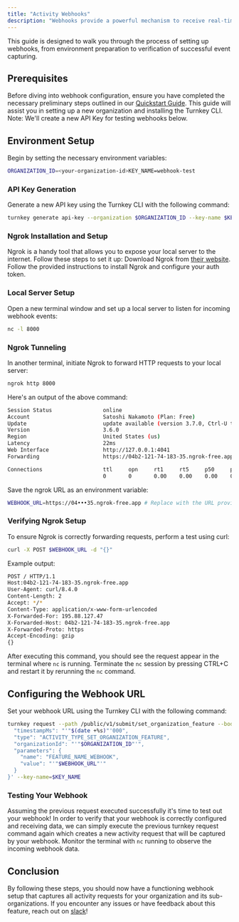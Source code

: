 ```yaml
---
title: "Activity Webhooks"
description: "Webhooks provide a powerful mechanism to receive real-time notifications about activity requests in your Turnkey organization. Additionally, you'll be able to receive all activity requests for both the parent organization and all its child organizations. This functionality can be enabled via the organization feature capabilities of our platform, as detailed in the section on [organization features](/concepts/organizations#features)."
---
```


This guide is designed to walk you through the process of setting up webhooks, from environment preparation to verification of successful event capturing.

## Prerequisites

Before diving into webhook configuration, ensure you have completed the necessary preliminary steps outlined in our [Quickstart Guide](/getting-started/quickstart#create-your-turnkey-organization). This guide will assist you in setting up a new organization and installing the Turnkey CLI. Note: We'll create a new API Key for testing webhooks below.

## Environment Setup

Begin by setting the necessary environment variables:

```bash
ORGANIZATION_ID=<your-organization-id>KEY_NAME=webhook-test
```

### API Key Generation

Generate a new API key using the Turnkey CLI with the following command:

```bash
turnkey generate api-key --organization $ORGANIZATION_ID --key-name $KEY_NAME
```

### Ngrok Installation and Setup

Ngrok is a handy tool that allows you to expose your local server to the internet. Follow these steps to set it up:
<Steps>
  <Step>
 Download Ngrok from [their website](https://ngrok.com/download).
 </Step>
 <Step>
 Follow the provided instructions to install Ngrok and configure your auth token.
 </Step>
</Steps>

### Local Server Setup

Open a new terminal window and set up a local server to listen for incoming webhook events:

```bash
nc -l 8000
```

### Ngrok Tunneling

In another terminal, initiate Ngrok to forward HTTP requests to your local server:

```bash
ngrok http 8000
```

Here's an output of the above command:

```bash
Session Status                online
Account                       Satoshi Nakamoto (Plan: Free)
Update                        update available (version 3.7.0, Ctrl-U to update)
Version                       3.6.0
Region                        United States (us)
Latency                       22ms
Web Interface                 http://127.0.0.1:4041
Forwarding                    https://04b2-121-74-183-35.ngrok-free.app -> http://localhost:8000

Connections                   ttl     opn     rt1     rt5     p50     p90
                              0       0       0.00    0.00    0.00    0.00
```

Save the ngrok URL as an environment variable:

```bash
WEBHOOK_URL=https://04•••35.ngrok-free.app # Replace with the URL provided by ngrok
```

### Verifying Ngrok Setup

To ensure Ngrok is correctly forwarding requests, perform a test using curl:

```bash
curl -X POST $WEBHOOK_URL -d "{}"
```

Example output:

```bash
POST / HTTP/1.1
Host:04b2-121-74-183-35.ngrok-free.app
User-Agent: curl/8.4.0
Content-Length: 2
Accept: */*
Content-Type: application/x-www-form-urlencoded
X-Forwarded-For: 195.88.127.47
X-Forwarded-Host: 04b2-121-74-183-35.ngrok-free.app
X-Forwarded-Proto: https
Accept-Encoding: gzip
{}
```

After executing this command, you should see the request appear in the terminal where `nc` is running. Terminate the `nc` session by pressing CTRL+C and restart it by rerunning the `nc` command.

## Configuring the Webhook URL

Set your webhook URL using the Turnkey CLI with the following command:

```bash
turnkey request --path /public/v1/submit/set_organization_feature --body '{
  "timestampMs": "'"$(date +%s)"'000",
  "type": "ACTIVITY_TYPE_SET_ORGANIZATION_FEATURE",
  "organizationId": "'"$ORGANIZATION_ID"'",
  "parameters": {
    "name": "FEATURE_NAME_WEBHOOK",
    "value": "'"$WEBHOOK_URL"'"
  }
}' --key-name=$KEY_NAME
```

### Testing Your Webhook

Assuming the previous request executed successfully it's time to test out your webhook! In order to verify that your webhook is correctly configured and receiving data, we can simply execute the previous turnkey request command again which creates a new activity request that will be captured by your webhook. Monitor the terminal with `nc` running to observe the incoming webhook data.

## Conclusion

By following these steps, you should now have a functioning webhook setup that captures all activity requests for your organization and its sub-organizations. If you encounter any issues or have feedback about this feature, reach out on [slack](https://join.slack.com/t/clubturnkey/shared_invite/zt-31v4yhgw6-PwBzyNsWCCBTk2xft3EoHQ)!
